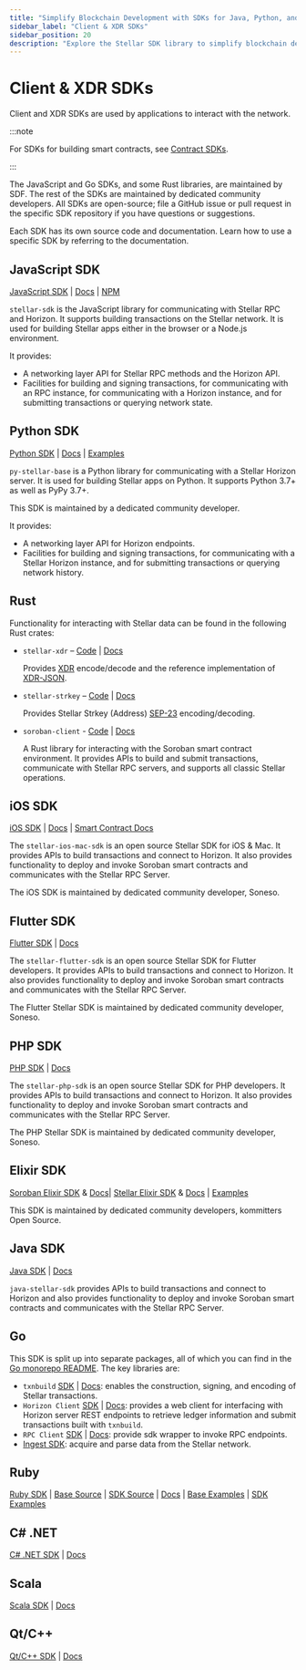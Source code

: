 ```yaml
---
title: "Simplify Blockchain Development with SDKs for Java, Python, and More"
sidebar_label: "Client & XDR SDKs"
sidebar_position: 20
description: "Explore the Stellar SDK library to simplify blockchain development. Leverage Rust, JavaScript, Python, and more to build on and integrate with the network."
---
```


# Client & XDR SDKs

Client and XDR SDKs are used by applications to interact with the network.

:::note

For SDKs for building smart contracts, see [Contract SDKs](./contract-sdks.mdx).

:::

The JavaScript and Go SDKs, and some Rust libraries, are maintained by SDF. The rest of the SDKs are maintained by dedicated community developers. All SDKs are open-source; file a GitHub issue or pull request in the specific SDK repository if you have questions or suggestions.

Each SDK has its own source code and documentation. Learn how to use a specific SDK by referring to the documentation.

## JavaScript SDK

[JavaScript SDK](https://github.com/stellar/js-stellar-sdk) | [Docs](https://stellar.github.io/js-stellar-sdk/) | [NPM](https://www.npmjs.com/package/@stellar/stellar-sdk)

`stellar-sdk` is the JavaScript library for communicating with Stellar RPC and Horizon. It supports building transactions on the Stellar network. It is used for building Stellar apps either in the browser or a Node.js environment.

It provides:

- A networking layer API for Stellar RPC methods and the Horizon API.
- Facilities for building and signing transactions, for communicating with an RPC instance, for communicating with a Horizon instance, and for submitting transactions or querying network state.

## Python SDK

[Python SDK](https://github.com/StellarCN/py-stellar-base) | [Docs](https://stellar-sdk.readthedocs.io/en/latest/) | [Examples](https://github.com/StellarCN/py-stellar-base/tree/master/examples)

`py-stellar-base` is a Python library for communicating with a Stellar Horizon server. It is used for building Stellar apps on Python. It supports Python 3.7+ as well as PyPy 3.7+.

This SDK is maintained by a dedicated community developer.

It provides:

- A networking layer API for Horizon endpoints.
- Facilities for building and signing transactions, for communicating with a Stellar Horizon instance, and for submitting transactions or querying network history.

## Rust

Functionality for interacting with Stellar data can be found in the following Rust crates:

- `stellar-xdr` – [Code](https://github.com/stellar/rs-stellar-xdr) | [Docs](https://docs.rs/stellar-xdr)

  Provides [XDR] encode/decode and the reference implementation of [XDR-JSON].

- `stellar-strkey` – [Code](https://github.com/stellar/rs-stellar-strkey) | [Docs](https://docs.rs/stellar-strkey)

  Provides Stellar Strkey (Address) [SEP-23] encoding/decoding.

[XDR]: ../../learn/encyclopedia/data-format/xdr
[XDR-JSON]: ../../learn/encyclopedia/data-format/xdr-json.mdx
[SEP-23]: https://github.com/stellar/stellar-protocol/blob/master/ecosystem/sep-0023.md

- `soroban-client` - [Code](https://github.com/rahul-soshte/rs-soroban-client) | [Docs](https://docs.rs/soroban-client/latest/soroban_client/)

  A Rust library for interacting with the Soroban smart contract environment. It provides APIs to build and submit transactions, communicate with Stellar RPC servers, and supports all classic Stellar operations.

## iOS SDK

[iOS SDK](https://github.com/Soneso/stellar-ios-mac-sdk) | [Docs](https://github.com/Soneso/stellar-ios-mac-sdk/tree/master/docs) | [Smart Contract Docs](https://github.com/Soneso/stellar-ios-mac-sdk/blob/master/soroban.md)

The `stellar-ios-mac-sdk` is an open source Stellar SDK for iOS & Mac. It provides APIs to build transactions and connect to Horizon. It also provides functionality to deploy and invoke Soroban smart contracts and communicates with the Stellar RPC Server.

The iOS SDK is maintained by dedicated community developer, Soneso.

## Flutter SDK

[Flutter SDK](https://github.com/Soneso/stellar_flutter_sdk) | [Docs](https://github.com/Soneso/stellar_flutter_sdk/blob/master/soroban.md)

The `stellar-flutter-sdk` is an open source Stellar SDK for Flutter developers. It provides APIs to build transactions and connect to Horizon. It also provides functionality to deploy and invoke Soroban smart contracts and communicates with the Stellar RPC Server.

The Flutter Stellar SDK is maintained by dedicated community developer, Soneso.

## PHP SDK

[PHP SDK](https://github.com/Soneso/stellar-php-sdk) | [Docs](https://github.com/Soneso/stellar-php-sdk/blob/main/soroban.md)

The `stellar-php-sdk` is an open source Stellar SDK for PHP developers. It provides APIs to build transactions and connect to Horizon. It also provides functionality to deploy and invoke Soroban smart contracts and communicates with the Stellar RPC Server.

The PHP Stellar SDK is maintained by dedicated community developer, Soneso.

## Elixir SDK

[Soroban Elixir SDK](https://github.com/kommitters/soroban.ex) & [Docs](https://github.com/kommitters/soroban.ex#documentation)| [Stellar Elixir SDK](https://github.com/kommitters/stellar_sdk) & [Docs](https://hexdocs.pm/stellar_sdk/readme.html#documentation) | [Examples](https://github.com/kommitters/stellar_sdk/tree/main/docs)

This SDK is maintained by dedicated community developers, kommitters Open Source.

## Java SDK

[Java SDK](https://github.com/lightsail-network/java-stellar-sdk) | [Docs](https://lightsail-network.github.io/java-stellar-sdk/)

`java-stellar-sdk` provides APIs to build transactions and connect to Horizon and also provides functionality to deploy and invoke Soroban smart contracts and communicates with the Stellar RPC Server.

## Go

This SDK is split up into separate packages, all of which you can find in the [Go monorepo README](https://github.com/stellar/go/blob/master/docs/reference/readme.md). The key libraries are:

- `txnbuild` [SDK](https://github.com/stellar/go/tree/master/txnbuild) | [Docs](https://godoc.org/github.com/stellar/go/txnbuild): enables the construction, signing, and encoding of Stellar transactions.
- `Horizon Client` [SDK](https://github.com/stellar/go/tree/master/clients/horizonclient) | [Docs](https://godoc.org/github.com/stellar/go/clients/horizonclient): provides a web client for interfacing with Horizon server REST endpoints to retrieve ledger information and submit transactions built with `txnbuild`.
- `RPC Client` [SDK](https://github.com/stellar/stellar-rpc/tree/main/client) | [Docs](https://pkg.go.dev/github.com/stellar/stellar-rpc/client): provide sdk wrapper to invoke RPC endpoints.
- [Ingest SDK](../../data/indexers/build-your-own/ingest-sdk/README.mdx): acquire and parse data from the Stellar network.

## Ruby

[Ruby SDK](https://github.com/astroband/ruby-stellar-sdk) | [Base Source](https://github.com/astroband/ruby-stellar-sdk/blob/master/base/README.md) | [SDK Source](https://github.com/astroband/ruby-stellar-sdk/blob/master/sdk/README.md) | [Docs](https://www.rubydoc.info/gems/stellar-sdk) | [Base Examples](https://github.com/astroband/ruby-stellar-sdk/tree/master/base/examples) | [SDK Examples](https://github.com/astroband/ruby-stellar-sdk/tree/master/sdk/examples)

## C# .NET

[C# .NET SDK](https://github.com/Beans-BV/dotnet-stellar-sdk) | [Docs](https://elucidsoft.github.io/dotnet-stellar-sdk/)

## Scala

[Scala SDK](https://github.com/Synesso/scala-stellar-sdk) | [Docs](https://synesso.github.io/scala-stellar-sdk/)

## Qt/C++

[Qt/C++ SDK](https://github.com/bnogalm/StellarQtSDK) | [Docs](https://github.com/bnogalm/StellarQtSDK/wiki)
